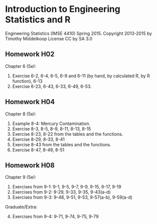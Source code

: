 # Introduction to Engineering Statistics and R 
Engineering Statistics (IMSE 4410) Spring 2015. 
Copyright 2013-2015 by Timothy Middelkoop License CC by SA 3.0

## Homework H02

Chapter 6 (5e):

1. Exercise 6-2, 6-4, 6-5, 6-9 and 6-11 (by hand, by calculated R, by R function), 6-13
2. Exercise 6-23, 6-43, 6-33, 6-49, 6-53.

## Homework H04

Chapter 8 (5e): 

1. Example 8-4: Mercury Contamination.
2. Exercise 8-3, 8-5, 8-9, 8-11, 8-13, 8-15
3. Exercise 8-23, 8-22 from the tables and the functions.
4. Exercise 8-29, 8-33, 8-41
5. Exercise 8-43 from the tables and the functions.
6. Exercise 8-47, 8-49, 8-51 

## Homework H08

Chapter 9 (5e):

1. Exercises from 9-1: 9-1, 9-5, 9-7, 9-9, 9-15, 9-17, 9-19
2. Exercises from 9-2: 9-29, 9-33, 9-35, 9-43(a-d)
3. Exercises from 9-3: 9-48, 9-51, 9-53, 9-57(a-b), 9-59(a-d)

Graduate/Extra:

4. Exercises from 9-4: 9-71, 9-74, 9-75, 9-79
